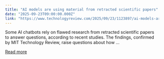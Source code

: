 ```yaml
---
title: "AI models are using material from retracted scientific papers"
date: "2025-09-23T09:00:00.000Z"
link: "https://www.technologyreview.com/2025/09/23/1123897/ai-models-are-using-material-from-retracted-scientific-papers/"
---
```


Some AI chatbots rely on flawed research from retracted scientific papers to answer questions, according to recent studies. The findings, confirmed by MIT Technology Review, raise questions about how ...

[Read more](https://www.technologyreview.com/2025/09/23/1123897/ai-models-are-using-material-from-retracted-scientific-papers/)
